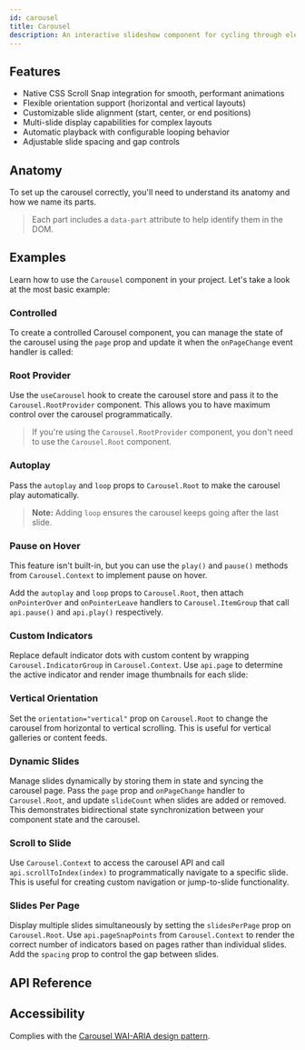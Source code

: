 ```yaml
---
id: carousel
title: Carousel
description: An interactive slideshow component for cycling through elements.
---
```


<ComponentPreview id="Carousel" />

## Features

- Native CSS Scroll Snap integration for smooth, performant animations
- Flexible orientation support (horizontal and vertical layouts)
- Customizable slide alignment (start, center, or end positions)
- Multi-slide display capabilities for complex layouts
- Automatic playback with configurable looping behavior
- Adjustable slide spacing and gap controls

## Anatomy

To set up the carousel correctly, you'll need to understand its anatomy and how we name its parts.

> Each part includes a `data-part` attribute to help identify them in the DOM.

<Anatomy id="carousel" />

## Examples

Learn how to use the `Carousel` component in your project. Let's take a look at the most basic example:

<Example id="basic" />

### Controlled

To create a controlled Carousel component, you can manage the state of the carousel using the `page` prop and update it
when the `onPageChange` event handler is called:

<Example id="controlled" />

### Root Provider

Use the `useCarousel` hook to create the carousel store and pass it to the `Carousel.RootProvider` component. This
allows you to have maximum control over the carousel programmatically.

<Example id="root-provider" />

> If you're using the `Carousel.RootProvider` component, you don't need to use the `Carousel.Root` component.

### Autoplay

Pass the `autoplay` and `loop` props to `Carousel.Root` to make the carousel play automatically.

> **Note:** Adding `loop` ensures the carousel keeps going after the last slide.

<Example id="autoplay" />

### Pause on Hover

This feature isn't built-in, but you can use the `play()` and `pause()` methods from `Carousel.Context` to implement
pause on hover.

Add the `autoplay` and `loop` props to `Carousel.Root`, then attach `onPointerOver` and `onPointerLeave` handlers to
`Carousel.ItemGroup` that call `api.pause()` and `api.play()` respectively.

<Example id="pause-on-hover" />

### Custom Indicators

Replace default indicator dots with custom content by wrapping `Carousel.IndicatorGroup` in `Carousel.Context`. Use
`api.page` to determine the active indicator and render image thumbnails for each slide:

<Example id="custom-indicator" />

### Vertical Orientation

Set the `orientation="vertical"` prop on `Carousel.Root` to change the carousel from horizontal to vertical scrolling.
This is useful for vertical galleries or content feeds.

<Example id="vertical" />

### Dynamic Slides

Manage slides dynamically by storing them in state and syncing the carousel page. Pass the `page` prop and
`onPageChange` handler to `Carousel.Root`, and update `slideCount` when slides are added or removed. This demonstrates
bidirectional state synchronization between your component state and the carousel.

<Example id="dynamic-slides" />

### Scroll to Slide

Use `Carousel.Context` to access the carousel API and call `api.scrollToIndex(index)` to programmatically navigate to a
specific slide. This is useful for creating custom navigation or jump-to-slide functionality.

<Example id="scroll-to" />

### Slides Per Page

Display multiple slides simultaneously by setting the `slidesPerPage` prop on `Carousel.Root`. Use `api.pageSnapPoints`
from `Carousel.Context` to render the correct number of indicators based on pages rather than individual slides. Add the
`spacing` prop to control the gap between slides.

<Example id="slides-per-page" />

## API Reference

<ComponentTypes id="carousel" />

## Accessibility

Complies with the [Carousel WAI-ARIA design pattern](https://www.w3.org/WAI/ARIA/apg/patterns/carousel/).
